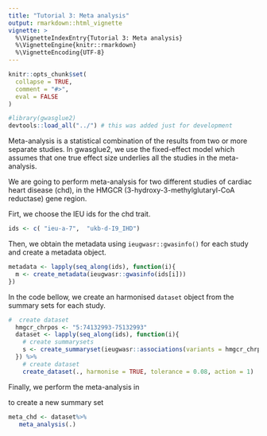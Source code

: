 ```yaml
---
title: "Tutorial 3: Meta analysis"
output: rmarkdown::html_vignette
vignette: >
  %\VignetteIndexEntry{Tutorial 3: Meta analysis}
  %\VignetteEngine{knitr::rmarkdown}
  %\VignetteEncoding{UTF-8}
---
```


```r
knitr::opts_chunk$set(
  collapse = TRUE,
  comment = "#>",
  eval = FALSE
)
```


```r
#library(gwasglue2)
devtools::load_all("../") # this was added just for development

```

Meta-analysis is a statistical combination of the results from two or more separate studies. In gwasglue2, we use the fixed-effect model which assumes that one true effect size underlies all the studies in the meta-analysis.

We are going to perform meta-analysis for two different studies of cardiac heart disease (chd), in the HMGCR (3-hydroxy-3-methylglutaryl-CoA reductase) gene region.

Firt, we choose the IEU ids for the chd trait.

```r
ids <- c( "ieu-a-7",  "ukb-d-I9_IHD")
```
Then, we obtain the metadata using `ieugwasr::gwasinfo()` for each study and create a metadata object.

```r
metadata <- lapply(seq_along(ids), function(i){
  m <- create_metadata(ieugwasr::gwasinfo(ids[i])) 
})
```

In the <dataset> code bellow, we create an harmonised `dataset` object from the summary sets for each study.

```r
#  create dataset 
  hmgcr_chrpos <- "5:74132993-75132993"
  dataset <- lapply(seq_along(ids), function(i){
    # create summarysets
    s <- create_summaryset(ieugwasr::associations(variants = hmgcr_chrpos, id =ids[i]), metadata=metadata[[i]])
  }) %>%
    # create dataset
    create_dataset(., harmonise = TRUE, tolerance = 0.08, action = 1)
```

Finally, we perform the meta-analysis in <meta> to create a new summary set
 
 ```r
 meta_chd <- dataset%>%
    meta_analysis(.)
 ```


